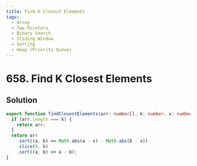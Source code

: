 ```yaml
---
title: Find K Closest Elements
tags:
  - Array
  - Two Pointers
  - Binary Search
  - Sliding Window
  - Sorting
  - Heap (Priority Queue)
---
```


# 658. Find K Closest Elements

<Badges>
  <LevelBadge level="medium" />
  <TopicBadge name="Array" slug="array" />
  <TopicBadge name="Two Pointers" slug="two-pointers" />
  <TopicBadge name="Binary Search" slug="binary-search" />
  <TopicBadge name="Sliding Window" slug="sliding-window" />
  <TopicBadge name="Sorting" slug="sorting" />
  <TopicBadge name="Heap (Priority Queue)" slug="heap-priority-queue" />
</Badges>

## Solution

```typescript filename="solution.ts" copy
export function findClosestElements(arr: number[], k: number, x: number): number[] {
  if (arr.length === k) {
    return arr;
  }
  return arr
    .sort((a, b) => Math.abs(a - x) - Math.abs(b - x))
    .slice(0, k)
    .sort((a, b) => a - b);
}
```

<ProblemLink
  codingSite="leetcode"
  href="https://leetcode.com/problems/find-k-closest-elements/"
  title="Find K Closest Elements"
/>
